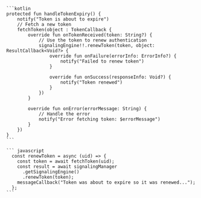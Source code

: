 <PlatformWrapper platform='android'>

    ```kotlin
    protected fun handleTokenExpiry() {
        notify("Token is about to expire")
        // Fetch a new token
        fetchToken(object : TokenCallback {
            override fun onTokenReceived(token: String?) {
                // Use the token to renew authentication
                signalingEngine!!.renewToken(token, object: ResultCallback<Void?> {
                    override fun onFailure(errorInfo: ErrorInfo?) {
                        notify("Failed to renew token")
                    }

                    override fun onSuccess(responseInfo: Void?) {
                        notify("Token renewed")
                    }
                })
            }

            override fun onError(errorMessage: String) {
                // Handle the error
                notify("Error fetching token: $errorMessage")
            }
        })
    }
    ```

</PlatformWrapper>

<PlatformWrapper platform='ios'>


</PlatformWrapper>

<PlatformWrapper platform = 'web'>

    ``` javascript
      const renewToken = async (uid) => {
        const token = await fetchToken(uid);
        const result = await signalingManager
          .getSignalingEngine()
          .renewToken(token);
        messageCallback("Token was about to expire so it was renewed...");
      };
    ```
      
</PlatformWrapper>

